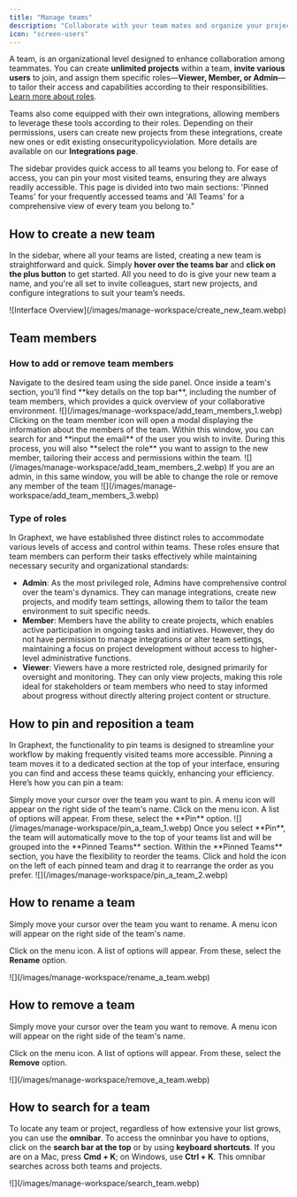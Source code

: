 ```yaml
---
title: "Manage teams"
description: "Collaborate with your team mates and organize your projects in an efficient way"
icon: "screen-users"
---
```


A team, is an organizational level designed to enhance collaboration among teammates. You can create **unlimited projects** within a team, **invite various users** to join, and assign them specific roles—**Viewer, Member, or Admin**—to tailor their access and capabilities according to their responsibilities. [Learn more about roles](/documentation/manage-workspace/manage-teams#type-of-roles).

Teams also come equipped with their own integrations, allowing members to leverage these tools according to their roles. Depending on their permissions, users can create new projects from these integrations, create new ones or edit existing onsecuritypolicyviolation. More details are available on our **Integrations page**.

The sidebar provides quick access to all teams you belong to. For ease of access, you can pin your most visited teams, ensuring they are always readily accessible. This page is divided into two main sections: 'Pinned Teams' for your frequently accessed teams and 'All Teams' for a comprehensive view of every team you belong to."

## How to create a new team

In the sidebar, where all your teams are listed, creating a new team is straightforward and quick. Simply **hover over the teams bar** and **click on the plus button** to get started. All you need to do is give your new team a name, and you're all set to invite colleagues, start new projects, and configure integrations to suit your team’s needs.

<Frame>
  ![Interface Overview](/images/manage-workspace/create_new_team.webp)
</Frame>

## Team members

### How to add or remove team members

<Accordion title="Guided steps" icon="user-plus">
  <Steps>
    <Step title="First Step">
      Navigate to the desired team using the side panel. Once inside a team's
      section, you'll find **key details on the top bar**, including the number
      of team members, which provides a quick overview of your collaborative
      environment.
      <Frame>![](/images/manage-workspace/add_team_members_1.webp)</Frame>
    </Step>
    <Step title="Second Step">
      Clicking on the team member icon will open a modal displaying the
      information about the members of the team. Within this window, you can
      search for and **input the email** of the user you wish to invite. During
      this process, you will also **select the role** you want to assign to the
      new member, tailoring their access and permissions within the team.
      <Frame>![](/images/manage-workspace/add_team_members_2.webp)</Frame>
    </Step>
    <Step title="Third Step">
      If you are an admin, in this same window, you will be able to change the
      role or remove any member of the team
      <Frame>![](/images/manage-workspace/add_team_members_3.webp)</Frame>
    </Step>
  </Steps>
</Accordion>

### Type of roles

In Graphext, we have established three distinct roles to accommodate various levels of access and control within teams. These roles ensure that team members can perform their tasks effectively while maintaining necessary security and organizational standards:

- **Admin**: As the most privileged role, Admins have comprehensive control over the team's dynamics. They can manage integrations, create new projects, and modify team settings, allowing them to tailor the team environment to suit specific needs.
- **Member**: Members have the ability to create projects, which enables active participation in ongoing tasks and initiatives. However, they do not have permission to manage integrations or alter team settings, maintaining a focus on project development without access to higher-level administrative functions.
- **Viewer**: Viewers have a more restricted role, designed primarily for oversight and monitoring. They can only view projects, making this role ideal for stakeholders or team members who need to stay informed about progress without directly altering project content or structure.

## How to pin and reposition a team

In Graphext, the functionality to pin teams is designed to streamline your workflow by making frequently visited teams more accessible. Pinning a team moves it to a dedicated section at the top of your interface, ensuring you can find and access these teams quickly, enhancing your efficiency. Here’s how you can pin a team:

<Accordion title="Guided steps" icon="thumbtack">
  <Steps>
    <Step title="Hover Over the Team">
      Simply move your cursor over the team you want to pin. A menu icon will
      appear on the right side of the team's name.
    </Step>
    <Step title="Access Options">
      Click on the menu icon. A list of options will appear. From these, select
      the **Pin** option.
      <Frame>![](/images/manage-workspace/pin_a_team_1.webp)</Frame>
    </Step>
    <Step title="Pin the Team">
      Once you select **Pin**, the team will automatically move to the top of
      your teams list and will be grouped into the **Pinned Teams** section.
    </Step>
    <Step title="Reorder Pinned Teams">
      Within the **Pinned Teams** section, you have the flexibility to reorder
      the teams. Click and hold the icon on the left of each pinned team and
      drag it to rearrange the order as you prefer.
      <Frame>![](/images/manage-workspace/pin_a_team_2.webp)</Frame>
    </Step>
  </Steps>
</Accordion>

## How to rename a team

Simply move your cursor over the team you want to rename. A menu icon will appear on the right side of the team's name.

Click on the menu icon. A list of options will appear. From these, select the **Rename** option.

<Frame>![](/images/manage-workspace/rename_a_team.webp)</Frame>

## How to remove a team

Simply move your cursor over the team you want to remove. A menu icon will appear on the right side of the team's name.

Click on the menu icon. A list of options will appear. From these, select the **Remove** option.

<Frame>![](/images/manage-workspace/remove_a_team.webp)</Frame>

## How to search for a team

To locate any team or project, regardless of how extensive your list grows, you can use the **omnibar**.
To access the omninbar you have to options, click on the **search bar at the top** or by using **keyboard shortcuts**. If you are on a Mac, press **Cmd + K**; on Windows, use **Ctrl + K**. This omnibar searches across both teams and projects.

<Frame>![](/images/manage-workspace/search_team.webp)</Frame>
